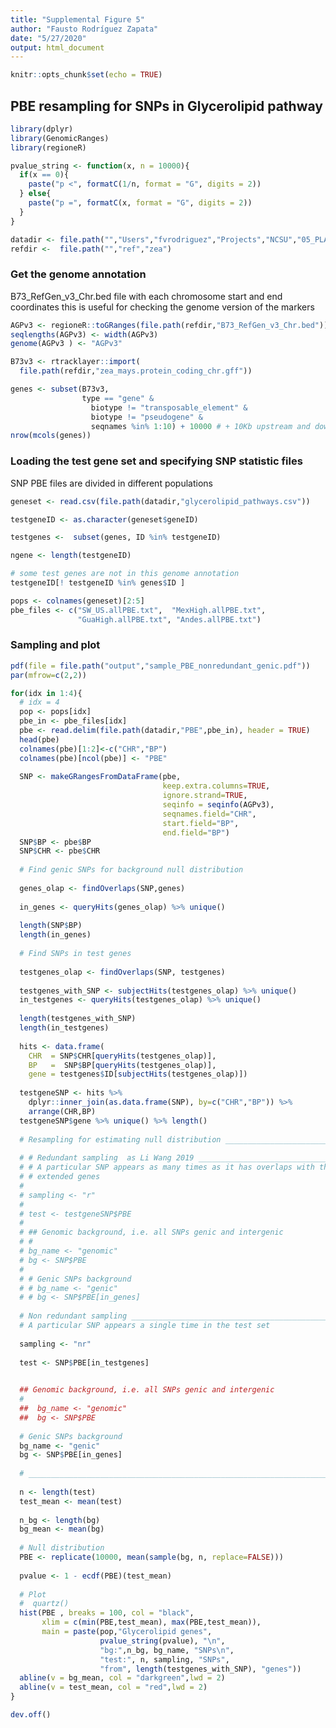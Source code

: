 ```yaml
---
title: "Supplemental Figure 5"
author: "Fausto Rodríguez Zapata"
date: "5/27/2020"
output: html_document
---
```


```r
knitr::opts_chunk$set(echo = TRUE)
```

## PBE resampling for SNPs in Glycerolipid pathway

```r

library(dplyr)
library(GenomicRanges)
library(regioneR) 

pvalue_string <- function(x, n = 10000){
  if(x == 0){
    paste("p <", formatC(1/n, format = "G", digits = 2))
  } else{
    paste("p =", formatC(x, format = "G", digits = 2))
  }
}

datadir <- file.path("","Users","fvrodriguez","Projects","NCSU","05_PLA1")
refdir <-  file.path("","ref","zea")
```


### Get the genome annotation 
B73_RefGen_v3_Chr.bed 
file with each chromosome start and end coordinates
this is useful for checking the genome version of the markers

```r
AGPv3 <- regioneR::toGRanges(file.path(refdir,"B73_RefGen_v3_Chr.bed"))
seqlengths(AGPv3) <- width(AGPv3)
genome(AGPv3 ) <- "AGPv3"

B73v3 <- rtracklayer::import(
  file.path(refdir,"zea_mays.protein_coding_chr.gff"))

genes <- subset(B73v3, 
                type == "gene" &
                  biotype != "transposable_element" & 
                  biotype != "pseudogene" &
                  seqnames %in% 1:10) + 10000 # + 10Kb upstream and downstream
nrow(mcols(genes))
```

### Loading the test gene set and specifying SNP statistic files

SNP PBE files are divided in different populations

```r
geneset <- read.csv(file.path(datadir,"glycerolipid_pathways.csv"))

testgeneID <- as.character(geneset$geneID)

testgenes <-  subset(genes, ID %in% testgeneID)

ngene <- length(testgeneID)

# some test genes are not in this genome annotation
testgeneID[! testgeneID %in% genes$ID ] 

pops <- colnames(geneset)[2:5]
pbe_files <- c("SW_US.allPBE.txt",  "MexHigh.allPBE.txt",
               "GuaHigh.allPBE.txt", "Andes.allPBE.txt")
```

### Sampling and plot

```r
pdf(file = file.path("output","sample_PBE_nonredundant_genic.pdf"))
par(mfrow=c(2,2))

for(idx in 1:4){
  # idx = 4
  pop <- pops[idx]
  pbe_in <- pbe_files[idx]
  pbe <- read.delim(file.path(datadir,"PBE",pbe_in), header = TRUE)
  head(pbe)
  colnames(pbe)[1:2]<-c("CHR","BP")
  colnames(pbe)[ncol(pbe)] <- "PBE"
  
  SNP <- makeGRangesFromDataFrame(pbe,
                                  keep.extra.columns=TRUE,
                                  ignore.strand=TRUE,
                                  seqinfo = seqinfo(AGPv3),
                                  seqnames.field="CHR",
                                  start.field="BP",
                                  end.field="BP")
  SNP$BP <- pbe$BP
  SNP$CHR <- pbe$CHR
  
  # Find genic SNPs for background null distribution
  
  genes_olap <- findOverlaps(SNP,genes)
  
  in_genes <- queryHits(genes_olap) %>% unique()
  
  length(SNP$BP)
  length(in_genes)
  
  # Find SNPs in test genes
  
  testgenes_olap <- findOverlaps(SNP, testgenes)
  
  testgenes_with_SNP <- subjectHits(testgenes_olap) %>% unique()
  in_testgenes <- queryHits(testgenes_olap) %>% unique()
  
  length(testgenes_with_SNP)
  length(in_testgenes)
  
  hits <- data.frame( 
    CHR  = SNP$CHR[queryHits(testgenes_olap)],
    BP   =  SNP$BP[queryHits(testgenes_olap)],
    gene = testgenes$ID[subjectHits(testgenes_olap)])
  
  testgeneSNP <- hits %>% 
    dplyr::inner_join(as.data.frame(SNP), by=c("CHR","BP")) %>% 
    arrange(CHR,BP)  
  testgeneSNP$gene %>% unique() %>% length() 
  
  # Resampling for estimating null distribution ________________________________
  
  # # Redundant sampling  as Li Wang 2019 ________________________________________
  # # A particular SNP appears as many times as it has overlaps with the +-10 Kb
  # # extended genes 
  # 
  # sampling <- "r"
  # 
  # test <- testgeneSNP$PBE
  # 
  # ## Genomic background, i.e. all SNPs genic and intergenic
  # #  
  # bg_name <- "genomic"
  # bg <- SNP$PBE
  # 
  # # Genic SNPs background
  # # bg_name <- "genic"
  # # bg <- SNP$PBE[in_genes]
  
  # Non redundant sampling _______________________________________________________
  # A particular SNP appears a single time in the test set
  
  sampling <- "nr"
  
  test <- SNP$PBE[in_testgenes]

  
  ## Genomic background, i.e. all SNPs genic and intergenic
  #  
  ##  bg_name <- "genomic"
  ##  bg <- SNP$PBE
  
  # Genic SNPs background
  bg_name <- "genic"
  bg <- SNP$PBE[in_genes]
  
  # ____________________________________________________________________________
  
  n <- length(test)
  test_mean <- mean(test)
  
  n_bg <- length(bg)
  bg_mean <- mean(bg)
  
  # Null distribution
  PBE <- replicate(10000, mean(sample(bg, n, replace=FALSE)))
  
  pvalue <- 1 - ecdf(PBE)(test_mean) 
  
  # Plot
  #  quartz()
  hist(PBE , breaks = 100, col = "black",
       xlim = c(min(PBE,test_mean), max(PBE,test_mean)),
       main = paste(pop,"Glycerolipid genes",
                    pvalue_string(pvalue), "\n",
                    "bg:",n_bg, bg_name, "SNPs\n",
                    "test:", n, sampling, "SNPs",
                    "from", length(testgenes_with_SNP), "genes"))
  abline(v = bg_mean, col = "darkgreen",lwd = 2)
  abline(v = test_mean, col = "red",lwd = 2)
}

dev.off()
```

